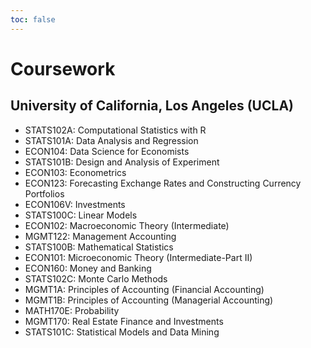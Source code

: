 ```yaml
---
toc: false
---
```

# Coursework
## University of California, Los Angeles (UCLA)
- STATS102A: Computational Statistics with R
- STATS101A: Data Analysis and Regression
- ECON104: Data Science for Economists
- STATS101B: Design and Analysis of Experiment
- ECON103: Econometrics
- ECON123: Forecasting Exchange Rates and Constructing Currency Portfolios
- ECON106V: Investments
- STATS100C: Linear Models
- ECON102: Macroeconomic Theory (Intermediate)
- MGMT122: Management Accounting
- STATS100B: Mathematical Statistics
- ECON101: Microeconomic Theory (Intermediate-Part II)
- ECON160: Money and Banking
- STATS102C: Monte Carlo Methods
- MGMT1A: Principles of Accounting (Financial Accounting)
- MGMT1B: Principles of Accounting (Managerial Accounting)
- MATH170E: Probability
- MGMT170: Real Estate Finance and Investments
- STATS101C: Statistical Models and Data Mining
